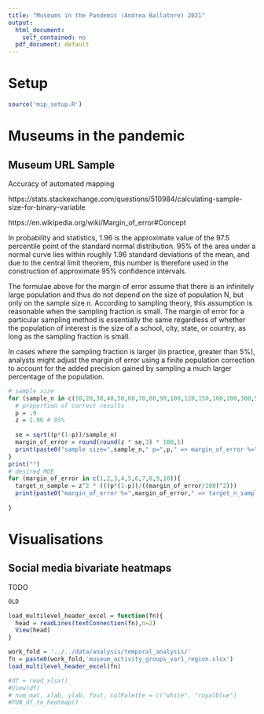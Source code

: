 ```yaml
---
title: "Museums in the Pandemic (Andrea Ballatore) 2021"
output:
  html_document:
    self_contained: no
  pdf_document: default
---
```


# Setup

```r
source('mip_setup.R')
```


# Museums in the pandemic

## Museum URL Sample

Accuracy of automated mapping

https://stats.stackexchange.com/questions/510984/calculating-sample-size-for-binary-variable

https://en.wikipedia.org/wiki/Margin_of_error#Concept

In probability and statistics, 1.96 is the approximate value of the 97.5 percentile point of the standard normal distribution. 95% of the area under a normal curve lies within roughly 1.96 standard deviations of the mean, and due to the central limit theorem, this number is therefore used in the construction of approximate 95% confidence intervals.

The formulae above for the margin of error assume that there is an infinitely large population and thus do not depend on the size of population N, but only on the sample size n. According to sampling theory, this assumption is reasonable when the sampling fraction is small. The margin of error for a particular sampling method is essentially the same regardless of whether the population of interest is the size of a school, city, state, or country, as long as the sampling fraction is small.

In cases where the sampling fraction is larger (in practice, greater than 5%), analysts might adjust the margin of error using a finite population correction to account for the added precision gained by sampling a much larger percentage of the population.


```r
# sample size
for (sample_n in c(10,20,30,40,50,60,70,80,90,100,120,150,160,200,300,500)){
  # proportion of correct results
  p = .9
  z = 1.96 # 95%
  
  se = sqrt((p*(1-p))/sample_n)
  margin_of_error = round(round(z * se,3) * 100,1)
  print(paste0("sample size=",sample_n," p=",p," => margin_of_error %=",margin_of_error))
}
print("")
# desired MOE
for (margin_of_error in c(1,2,3,4,5,6,7,8,9,10)){
  target_n_sample = z^2 * (((p*(1-p))/((margin_of_error/100)^2)))
  print(paste0("margin_of_error %=",margin_of_error," => target_n_sample=",round(target_n_sample)))
    
}
```

# Visualisations


## Social media bivariate heatmaps 

TODO

```r
OLD

load_multilevel_header_excel = function(fn){
  head = readLines(textConnection(fn),n=2)
  View(head)
}

work_fold = '../../data/analysis/temporal_analysis/'
fn = paste0(work_fold,'museum_activity_groups_var1_region.xlsx')
load_multilevel_header_excel(fn)

#df = read_xlsx()
#View(df)
# num_mat, xlab, ylab, fout, colPalette = c("white", "royalblue")
#FUN_df_to_heatmap()

```

